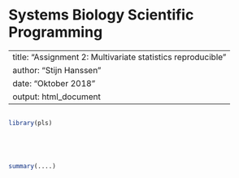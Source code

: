 # Systems Biology Scientific Programming

---
title: "Assignment 2: Multivariate statistics reproducible"
author: "Stijn Hanssen"
date: "Oktober 2018"
output: html_document
---

```r

```

```r
library(pls)
```


```r

```

```r

```

```r

```

```r

```


```r

summary(....)
```


```r

```


```r

```


```r

```


```r

```


